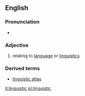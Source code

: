 ==English==

===Pronunciation===
*{{audio|en-us-linguistic.ogg|Audio (US)}}

===Adjective===
#relating to [[language]] or [[linguistics]]

===Derived terms===
*[[linguistic atlas]]

[[it:linguistic]]
[[pl:linguistic]]